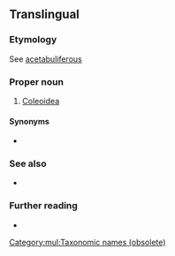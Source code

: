 {{also|acetabulífera}}
==Translingual==
{{wikipedia|Coleoidea}}
{{wikispecies|Coleoidea}}

===Etymology===
{{etyl|NL.|mul}} See [[acetabuliferous]]

===Proper noun===
{{taxoninfl}}

# {{lb|mul|archaic}} [[Coleoidea]]

====Synonyms====
* {{l|mul|Dibranchiata}}

===See also===
* {{l|mul|Cephalopoda}}

===Further reading===
* {{R:Century 1911}}

[[Category:mul:Taxonomic names (obsolete)]]